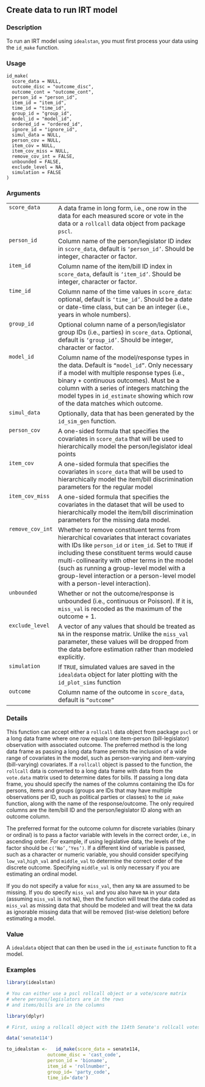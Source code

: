 ## Create data to run IRT model {.unnumbered}


### Description

To run an IRT model using <code>idealstan</code>, you must first process your data using the <code>id_make</code> 
function.



### Usage

<pre><code class='language-R'>id_make(
  score_data = NULL,
  outcome_disc = "outcome_disc",
  outcome_cont = "outcome_cont",
  person_id = "person_id",
  item_id = "item_id",
  time_id = "time_id",
  group_id = "group_id",
  model_id = "model_id",
  ordered_id = "ordered_id",
  ignore_id = "ignore_id",
  simul_data = NULL,
  person_cov = NULL,
  item_cov = NULL,
  item_cov_miss = NULL,
  remove_cov_int = FALSE,
  unbounded = FALSE,
  exclude_level = NA,
  simulation = FALSE
)
</code></pre>


### Arguments

<table>
<tr><td style = "white-space: nowrap; font-family: monospace; vertical-align: top"><code id="score_data">score_data</code></td>
<td>
A data frame in long form, i.e., one row in the data for each 
measured score or vote in the data or a <code>rollcall</code> data object from package <code>pscl</code>.
</td></tr>
<tr><td style = "white-space: nowrap; font-family: monospace; vertical-align: top"><code id="person_id">person_id</code></td>
<td>
Column name of the person/legislator ID index in <code>score_data</code>, 
default is <code>'person_id'</code>. Should be integer, character or factor.
</td></tr>
<tr><td style = "white-space: nowrap; font-family: monospace; vertical-align: top"><code id="item_id">item_id</code></td>
<td>
Column name of the item/bill ID index in <code>score_data</code>, 
default is <code>'item_id'</code>.  Should be integer, character or factor.
</td></tr>
<tr><td style = "white-space: nowrap; font-family: monospace; vertical-align: top"><code id="time_id">time_id</code></td>
<td>
Column name of the time values in <code>score_data</code>: 
optional, default is <code>'time_id'</code>. Should be a date or date-time class, but can be an integer
(i.e., years in whole numbers).
</td></tr>
<tr><td style = "white-space: nowrap; font-family: monospace; vertical-align: top"><code id="group_id">group_id</code></td>
<td>
Optional column name of a person/legislator group IDs (i.e., parties) in <code>score_data</code>. 
Optional, default is <code>'group_id'</code>. Should be integer, character or factor.
</td></tr>
<tr><td style = "white-space: nowrap; font-family: monospace; vertical-align: top"><code id="model_id">model_id</code></td>
<td>
Column name of the model/response types in the data.
Default is <code>"model_id"</code>. Only necessary if a model with multiple 
response types (i.e., binary + continuous outcomes). Must be a 
column with a series
of integers matching the model types in <code>id_estimate</code> 
showing which row of the data matches which outcome.
</td></tr>
<tr><td style = "white-space: nowrap; font-family: monospace; vertical-align: top"><code id="simul_data">simul_data</code></td>
<td>
Optionally, data that has been generated by the <code>id_sim_gen</code> function.
</td></tr>
<tr><td style = "white-space: nowrap; font-family: monospace; vertical-align: top"><code id="person_cov">person_cov</code></td>
<td>
A one-sided formula that specifies the covariates
in <code>score_data</code> that will be used to hierarchically model the person/legislator ideal points
</td></tr>
<tr><td style = "white-space: nowrap; font-family: monospace; vertical-align: top"><code id="item_cov">item_cov</code></td>
<td>
A one-sided formula that specifies the covariates
in <code>score_data</code> that will be used to hierarchically model the 
item/bill discrimination parameters for the regular model
</td></tr>
<tr><td style = "white-space: nowrap; font-family: monospace; vertical-align: top"><code id="item_cov_miss">item_cov_miss</code></td>
<td>
A one-sided formula that specifies the covariates
in the dataset that will be used to hierarchically model the item/bill discrimination parameters for the
missing data model.
</td></tr>
<tr><td style = "white-space: nowrap; font-family: monospace; vertical-align: top"><code id="remove_cov_int">remove_cov_int</code></td>
<td>
Whether to remove constituent terms from hierarchical covariates that 
interact covariates with IDs like <code>person_id</code> or <code>item_id</code>. Set to <code>TRUE</code> if
including these constituent terms would cause multi-collinearity with other terms in the model
(such as running a group-level model with a group-level interaction or a person-level model
with a person-level interaction).
</td></tr>
<tr><td style = "white-space: nowrap; font-family: monospace; vertical-align: top"><code id="unbounded">unbounded</code></td>
<td>
Whether or not the outcome/response is unbounded (i.e., continuous or
Poisson). If it is, <code>miss_val</code> 
is recoded as the maximum of the outcome + 1.
</td></tr>
<tr><td style = "white-space: nowrap; font-family: monospace; vertical-align: top"><code id="exclude_level">exclude_level</code></td>
<td>
A vector of any values that should be treated as <code>NA</code> in the response matrix. 
Unlike the <code>miss_val</code> parameter, these values will be dropped from the data before 
estimation rather than modeled explicitly.
</td></tr>
<tr><td style = "white-space: nowrap; font-family: monospace; vertical-align: top"><code id="simulation">simulation</code></td>
<td>
If <code>TRUE</code>, simulated values are saved in the <code>idealdata</code> object for 
later plotting with the <code>id_plot_sims</code> function
</td></tr>
<tr><td style = "white-space: nowrap; font-family: monospace; vertical-align: top"><code id="outcome">outcome</code></td>
<td>
Column name of the outcome in <code>score_data</code>, default is <code>"outcome"</code>
</td></tr>
</table>


### Details

This function can accept either a <code>rollcall</code> data object from package
<code>pscl</code> or 
a long data frame where one row equals one item-person (bill-legislator)
observation with associated outcome. The preferred method is the long data frame 
as passing a long data frame permits
the inclusion of a wide range of covariates in the model, such as person-varying and item-varying 
(bill-varying) covariates. 
If a <code>rollcall</code> object is passed to the function, the <code>rollcall</code> data is converted
to a long data frame with data from the <code>vote.data</code> matrix used to determine dates for bills.
If passing a long data frame, you should specify the names of the 
columns containing the IDs for persons, items and 
groups (groups are IDs that may have multiple observations per ID, such as political parties or
classes) to the <code>id_make</code> function, along with the name of the response/outcome. 
The only required columns are the item/bill ID and the person/legislator ID along with an 
outcome column. 

The preferred format for the outcome column for discrete variables (binary or ordinal)
is to pass a factor variable with levels in the correct order, i.e., in ascending order.
For example, if using legislative data, the levels of the factor should be <code>c('No','Yes')</code>.
If a different kind of variable is passed, such as a character or numeric variable, 
you should consider specifying <code>low_val</code>,<code>high_val</code> and <code>middle_val</code> to 
determine the correct order of the discrete outcome. Specifying <code>middle_val</code> is only
necessary if you are estimating an ordinal model.

If you do not specify a value for <code>miss_val</code>, then any <code>NA</code> are assumed to be 
missing. If you do specify <code>miss_val</code> and you also have <code>NA</code> in your data 
(assuming <code>miss_val</code> is not <code>NA</code>), then the function will treat the data
coded as <code>miss_val</code> as missing data that should be modeled and will treat the <code>NA</code>
data as ignorable missing data that will be removed (list-wise deletion) before estimating a
model.



### Value

A <code>idealdata</code> object that can then be used in the <code>id_estimate</code> function 
to fit a model.



### Examples
```r
library(idealstan)

# You can either use a pscl rollcall object or a vote/score matrix 
# where persons/legislators are in the rows
# and items/bills are in the columns

library(dplyr)

# First, using a rollcall object with the 114th Senate's rollcall votes:

data('senate114')

to_idealstan <-   id_make(score_data = senate114,
               outcome_disc = 'cast_code',
               person_id = 'bioname',
               item_id = 'rollnumber',
               group_id= 'party_code',
               time_id='date')



```
